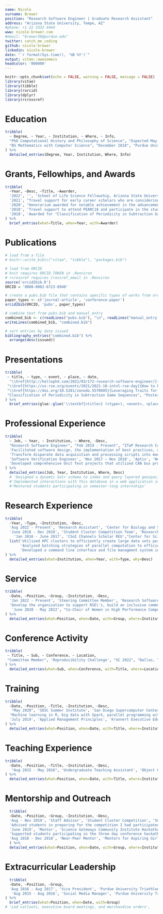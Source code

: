 ```yaml
---
name: Nicole
surname: Brewer
position: "Research Software Engineer | Graduate Research Assistant"
address: "Arizona State University, Tempe, AZ"
#phone: +1 22 3333 4444
www: nicole-brewer.com
#email: "brewer36@purdue.edu"
twitter: catch_me_coding
github: nicole-brewer
linkedin: nicole-brewer
date: "`r format(Sys.time(), '%B %Y')`"
output: vitae::awesomecv
headcolor: '000000'
---
```


```r
knitr::opts_chunk$set(echo = FALSE, warning = FALSE, message = FALSE)
library(vitae)
library(tibble)
library(rorcid)
library(dplyr)
library(rcrossref)
```

# Education

```r
tribble(
  ~ Degree, ~ Year, ~ Institution, ~ Where, ~ Info,
  "PhD Computational History and Philosophy of Science", "Expected May 2027", "Arizona State University", "Tempe, AZ", c("Using methods from digital humanities, complex adaptive systems science, and high performance computing to better understand reproducibility and other standards throughout the history of science"),
  "BS Mathematics with Computer Science", "December 2018", "Purdue Univeristy", "West Lafayette, IN", c("Implemented and ran the KMP string matching algorithm in parallel to create a combinatorial game theory set"),
) %>% 
  detailed_entries(Degree, Year, Institution, Where, Info)
```
# Grants, Fellowhips, and Awards

```r
tribble(
  ~Year, ~Desc, ~Title, ~Awarder,
  '2022', '', 'School of Life Science Fellowship, Arizona State University', '',
  '2021', "Travel support for early career scholars who are considering pursuing philosophy of science", 'UPSS Delegate, Philosophy of Science Biennial Meeting', '',
  '2020', "Honorarium awarded for notable achievement in the advancement of science gateways", 'Young Professional of the Year, Science Gateways Community Institute', '',
  '2018', 'Travel support to attend PEARC18 and participate in the student program', 'Travel Grant, XSEDE', '',
  '2018', 'Awarded for "Classification of Periodicity in Subtraction Game Sequences"', 'Phil Andrews Award, Practice and Experience in Advanced Research Computing Conference', ''
) %>% 
  brief_entries(what=Title, when=Year, with=Awarder)
```

# Publications

```r
# load from a file
# knitr::write_bib(c("vitae", "tibble"), "packages.bib")

# load from ORCID
# knit requires ORCID_TOKEN in .Renviron
# rcrossref requires crossref_email in .Renviron
source('orcid2bib.R')
ORCID = '0000-0002-6723-8940'

# create a pubs.bib file that contains specific types of works from orcid user
paper_types <- c('journal-article', 'conference-paper')
orcid2bib(ORCID, 'pubs', paper_types)

# combine text from pubs.bib and manual_entry
combined_bib <- c(readLines("pubs.bib"), "\n", readLines("manual_entry.bib"))
writeLines(combined_bib, "combined.bib")

# sort entries by date issued
bibliography_entries("combined.bib") %>%
  arrange(desc(issued))
```

# Presentations
```r
tribble(
 ~ title, ~ type, ~ event, ~ place, ~ date,
  "\\href{http://hellophd.com/2022/03/172-research-software-engineer/}{Research Software Engineering}", "Interviewee", "Hello PhD", "Podcast", "Apr 2022",
 "\\href{https://us-rse.org/events/2021/2021-10-intnl-rse-day}{How to Recruit and Sustain a Diverse and Inclusive Workforce: A Case Study}",  "Invited Panelist", "International RSE Day", "Virtual", "Oct 2021",
 "\\href{https://doi.org/10.5281/zenodo.5570605}{Leveraging Traits for Highly Interactive Computational Tools in Jupyter}", "Video Presentation", "Gateways 2021", "Virtual", 'July 2021',
 "Classification of Periodicity in Subtraction Game Sequences", "Poster", "PEARC 2018", "Pittsburg, PA", 'June 2018'
) %>% 
  brief_entries(glue::glue('\\textbf{<title>} (<type>), <event>, <place>.', .open = "<", .close = ">"), paste0(date, "\\newline"), .protect = FALSE)
```

# Professional Experience
```r
tribble(
  ~ Job, ~ Year, ~ Institution, ~ Where, ~Desc,
  "Research Software Engineer", "Feb 2019 - Present", "ITaP Research Computing", "Purdue University", list('Implemented a highly interactive, Jupyter-based, GUI wrapper for power analysis software in order to expand the audience and ease of use of a rich set of computational functions via a user-friendly interface', 
  'Facilitated software design, the implementation of best practices, and internal tool development, and lab documentation to improve the overall sustainability of lab software',
  'Transform disparate data acquisition and processing scripts into modular classes to be reused for scientific workflows'),
  'Software Verification Engineer', 'Nov 2017 – Nov 2018', 'Aptiv', 'West Lafayette, IN',
  'Developed comprehensive Unit Test projects that utilized CAN bus protocol communications to verify automotive controller hardware', 
) %>% 
  detailed_entries(Job, Year, Institution, Where, Desc)
  # 'Designed a dynamic Solr schema to index and query layered geospacial and user-defined metadata', 
  #'Implemented interactions with this database in a web application in PHP and JavaScript',
  #'Mentored students participating in semester-long internships'
```

# Research Experience
```r
tribble(
  ~Year, ~Type, ~Institution, ~Desc,
  'Aug 2022 - Present', 'Research Assistant', 'Center for Biology and Society, Arizona State University', 'Advisor: Manfred Laubichler',
  'June 2018 - Dec 2018', 'Student Cluster Competition Team', 'Research Computing, Purdue University', list('Built a small cluster and applied optimization techniques in a non-stop, 48-hour challenge at the SC18 conference', 'Compiled a scienfitic application from an accepted paper from the prior year’s Technical Program and interacted directly with the paper’s authors to reproduce specific results and conclusions from the paper'),
    'Jan 2016 - June 2017', 'CSoI Channels Scholar REU',"Center for Science of Information, NSF STC", 
  list('Utilized HPC clusters to efficiently create large data sets pertaining to combinatorial game theory',
       'Analyzed batching strategies of parallel computation to efficiently detect an unknown length of repeating sequences in long strings',
       'Developed a command line interface and file managment system in Python to prevent human error and enhance the usability of codebase upon inheritance'),
) %>% 
  detailed_entries(what=Institution, when=Year, with=Type, why=Desc)
```

# Service
```r
tribble(
  ~Date, ~Position, ~Group, ~Institution, ~Desc,
  'Jan 2022 - Present', 'Steering Committee Member', 'Research Software Engineering Association', 'United States',
  'Develop the organization to support RSE\'s, build an inclusive community community, and advocate for the role of RSEs in research. Led meetings and organized events for the diversity, equity, and inclusion working group.',
   'June 2020 - May 2022', "Co-Chair of Women in High Performance Computing", 'ITaP Research Computing', 'Purdue University', 'Established the \\href{https://www.nicole-brewer.com/long-tales-of-science/}{Long Tales of Science podcast} to continute to improve visibility of women in HPC in spite of discontinuing in-person events in the wake of the COVID-19 pandemic'
) %>% 
  detailed_entries(what=Position, when=Date, with=Group, where=Institution, why=Desc, .protect = FALSE)
```

# Conference Activity
```r
tribble(
 ~ Title, ~ Sub, ~ Conference, ~ Location,
 "Committee Member", 'Reproducibility Challenge', "SC 2022", "Dallas, TX"
) %>% 
  detailed_entries(what=Sub, when=Conference, with=Title, where=Location)
```

# Training

```r
tribble(
  ~Date, ~Position, ~Title, ~Institution, ~Desc,
   "May 2020", 'SDSC Summer Institute', 'San Diego Supercomputer Center', 'Virtual', 
  'Machine learning in R, big data with Spark, parallel programming with Python, and scientific visualization',
  'July 2019', 'Applied Management Principles', 'Krannert Executive Education', 'West Lafayette, IN', 'Purdue\'s "mini-MBA" covering accounting, finance, strategy, marketing, negotiations & problem solving, and entrepreneurial skills essential to effective laboratory and research project managment'
) %>% 
  detailed_entries(what=Position, when=Date, with=Title, where=Institution, why=Desc)
```

# Teaching Experience
```r
tribble(
  ~Date, ~Position, ~Title, ~Institution, ~Desc,
   "Aug 2015 - May 2016", 'Undergraduate Teaching Assistant', 'Object Oriented Programming', 'Purdue Univeristy', 'Taught object oriented programming in Java, debugging In Intellij, JUnit Testing, and app development in Android Studio in laboratory',
) %>% 
  detailed_entries(what=Position, when=Date, with=Title, where=Institution)
```

# Mentorship and Outreach
```r
  tribble(
  ~Date, ~Position, ~Group, ~Institution, ~Desc,
  'Aug - Nov 2019', 'Staff Advisor', 'Student Cluster Competition', 'SC 2019', 
  'Advised students in preparing for the competition I had participated in a year prior', 
  'June 2019', 'Mentor', 'Science Gateways Community Institute Hackathon', 'PEARC 2019' ,
  'Supported students participating in the three day conference hackathon',
  'Aug 2018 - Dec 2018', 'Near-Peer Mentor', 'Mentors for Aspiring Girls in Computing', 'Purdue University', 'Led hands-on activities to teach computer science concepts to local middle and high school students in order to improve the recruitment and retention of young women in technology careers'
  ) %>% 
  detailed_entries(what=Position, when=Date, with=Group, where=Institution, why=Desc)
```
  
# Extracurricular Leadership
```r
  tribble(
  ~Date, ~Position, ~Group,
  'Aug 2016 - Aug 2017', 'Vice President', 'Purdue University Triathlon Club', 
   'Aug 2015 - Aug 2016', 'Social Media Manager', 'Purdue University Triathlon Club', 
) %>% 
  brief_entries(what=Position, when=Date, with=Group)
# 'Led callouts, executive board meetings, and merchandise orders',
```




<!-- Skills 
Languages Python, R, PHP, JavaScript, Java, C, C#, HTML/CSS
Containers Docker, Kubernetes
Databases Solr, Elasticsearch, MongoDB
Platforms Linux (CentOS, RHEL, Ubuntu), MacOS, Windows
Development Tools Git, Vim, RStudio, IntelliJ, AndroidStudio, Visual Studio, SVN
-->
